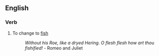 {{1913}}
==English==

===Verb===
{{en-verb|fishifies|fishifying|fishified|fishified}}

# {{transitive}} To change to [[fish]]
#:''Without his Roe, like a dryed Hering. O flesh flesh how art thou fishified! '' - Romeo and Juliet